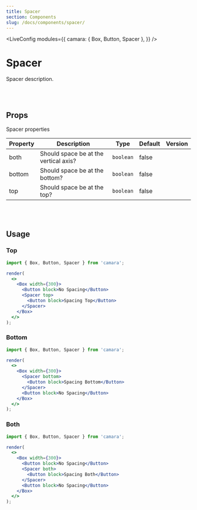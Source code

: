 ```yaml
---
title: Spacer
section: Components
slug: /docs/components/spacer/
---
```



<!-- Define `camara` module as `{ Spacer }` -->

<LiveConfig
  modules={{
    camara: { Box, Button, Spacer },
  }}
/>

# Spacer

Spacer description.

<br></br>

## Props

Spacer properties

| Property | Description                           | Type      | Default | Version |
| -------- | ------------------------------------- | --------- | ------- | ------- |
| both     | Should space be at the vertical axis? | `boolean` | false   |         |
| bottom   | Should space be at the bottom?        | `boolean` | false   |         |
| top      | Should space be at the top?           | `boolean` | false   |         |

<br></br>

## Usage

### Top

```jsx live noInline
import { Box, Button, Spacer } from 'camara';

render(
  <>
    <Box width={300}>
      <Button block>No Spacing</Button>
      <Spacer top>
        <Button block>Spacing Top</Button>
      </Spacer>
    </Box>
  </>
);
```

### Bottom

```jsx live noInline
import { Box, Button, Spacer } from 'camara';

render(
  <>
    <Box width={300}>
      <Spacer bottom>
        <Button block>Spacing Bottom</Button>
      </Spacer>
      <Button block>No Spacing</Button>
    </Box>
  </>
);
```

### Both

```jsx live noInline
import { Box, Button, Spacer } from 'camara';

render(
  <>
    <Box width={300}>
      <Button block>No Spacing</Button>
      <Spacer both>
        <Button block>Spacing Both</Button>
      </Spacer>
      <Button block>No Spacing</Button>
    </Box>
  </>
);
```
